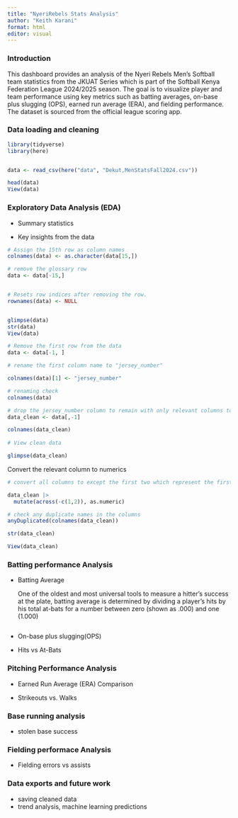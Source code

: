 ```yaml
---
title: "NyeriRebels Stats Analysis"
author: "Keith Karani"
format: html
editor: visual
---
```


### Introduction

This dashboard provides an analysis of the Nyeri Rebels Men’s Softball team statistics from the JKUAT Series which is part of the Softball Kenya Federation League 2024/2025 season. The goal is to visualize player and team performance using key metrics such as batting averages, on-base plus slugging (OPS), earned run average (ERA), and fielding performance. The dataset is sourced from the official league scoring app.

### Data loading and cleaning

```r
library(tidyverse)
library(here)


data <- read_csv(here("data", "Dekut,MenStatsFall2024.csv"))

head(data)
View(data)
```

### **Exploratory Data Analysis (EDA)**

-   Summary statistics

-   Key insights from the data

```r
# Assign the 15th row as column names
colnames(data) <- as.character(data[15,])

# remove the glossary row 
data <- data[-15,]


# Resets row indices after removing the row.
rownames(data) <- NULL


glimpse(data)
str(data)
View(data)

# Remove the first row from the data 
data <- data[-1, ]

# rename the first column name to "jersey_number"

colnames(data)[1] <- "jersey_number"

# renaming check
colnames(data)

# drop the jersey_number column to remain with only relevant columns to use
data_clean <- data[,-1]

colnames(data_clean)
  
# View clean data

glimpse(data_clean)

```

Convert the relevant column to numerics

```r

# convert all columns to except the first two which represent the first and last name of the players

data_clean |>
  mutate(across(-c(1,2)), as.numeric)

# check any duplicate names in the columns
anyDuplicated(colnames(data_clean))

str(data_clean)

View(data_clean)

```

### Batting performance Analysis

-   Batting Average

    One of the oldest and most universal tools to measure a hitter's success at the plate, batting average is determined by dividing a player's hits by his total at-bats for a number between zero (shown as .000) and one (1.000)

    ```r



    ```

-   On-base plus slugging(OPS)

-   Hits vs At-Bats

### Pitching Performance Analysis

-   Earned Run Average (ERA) Comparison

-   Strikeouts vs. Walks

### Base running analysis

-   stolen base success

### Fielding performace Analysis

-   Fielding errors vs assists

### Data exports and future work

-   saving cleaned data
-   trend analysis, machine learning predictions
